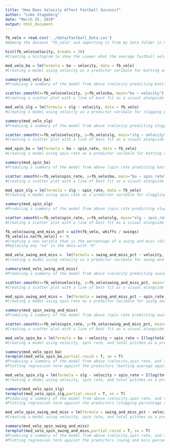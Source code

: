 ```yaml
---
title: "How Does Velocity Affect Fastball Success?"
author: "Luke Stageberg"
date: "March 25, 2019"
output: html_document
---
```


```r
fb_velo = read.csv('../data/Fastball_Data.csv')
#Naming the dataset "fb_velo" and importing it from my data folder in my Fastball_Velocity folder
```

```r
hist(fb_velo$velocity, breaks = 20)
#Creating a histogram to show the viewer what the average fastball velocity's were across the MLB in 2018
```

```r
mod_velo_ba = lm(formula = ba ~ velocity, data = fb_velo)
#Creating a model using velocity as a predictor varibale for batting average
```

```r
summary(mod_velo_ba)
#Producing a summary of the model from above (velocity predicting batting average)
```

```r
scatter.smooth(x=fb_velo$velocity, y=fb_velo$ba, main="ba ~ velocity")
#Creating a scatter plot with a line of best fit as a visual alongside the model (showing the relationship between batting average and average fastball velocity)
```

```r
mod_velo_slg = lm(formula = slg ~ velocity, data = fb_velo)
#Creating a model using velocity as a predictor varibale for slugging percentage
```

```r
summary(mod_velo_slg)
#Producing a summary of the model from above (velocity predicting slugging percentage)
```

```r
scatter.smooth(x=fb_velo$velocity, y=fb_velo$slg, main="slg ~ velocity")
#Creating a scatter plot with a line of best fit as a visual alongside the model (showing the relationship between slugging percentage and average fastball velocity)
```

```r
mod_spin_ba = lm(formula = ba ~ spin_rate, data = fb_velo)
#Creating a model using spin rate as a predictor varibale for batting average
```

```r
summary(mod_spin_ba)
#Producing a summary of the model from above (spin rate predicting batting average)
```

```r
scatter.smooth(x=fb_velo$spin_rate, y=fb_velo$ba, main="ba ~ spin_rate")
#Creating a scatter plot with a line of best fit as a visual alongside the model (showing the relationship between batting average and average fastball spin rate)
```

```r
mod_spin_slg = lm(formula = slg ~ spin_rate, data = fb_velo)
#Creating a model using spin rate as a predictor varibale for sluggling percentage
```

```r
summary(mod_spin_slg)
#Producing a summary of the model from above (spin rate predicting sluggling percentage)
```

```r
scatter.smooth(x=fb_velo$spin_rate, y=fb_velo$slg, main="slg ~ spin_rate")
#Creating a scatter plot with a line of best fit as a visual alongside the model (showing the relationship between slugging percentage and average fastball spin rate)
```

```r
fb_velo$swing_and_miss_pct = with(fb_velo, whiffs / swings)
fb_velo[is.na(fb_velo)] <- 0
#Creating a new varible that is the percentage of a swing and miss (dividing whiffs by swings)
#Replacing any "na" in the data with "0" 
```

```r
mod_velo_swing_and_miss =  lm(formula = swing_and_miss_pct ~ velocity, data = fb_velo)
#Creating a model using velocity as a predictor varibale for swing and miss percentage
```

```r
summary(mod_velo_swing_and_miss)
#Producing a summary of the model from above (velocity predicting swing and miss percentage)
```

```r
scatter.smooth(x=fb_velo$velocity, y=fb_velo$swing_and_miss_pct, main="swing_and_miss_pct ~ velocity")
#Creating a scatter plot with a line of best fit as a visual alongside the model (showing the relationship between swing and miss percentage and average fastball velocity)
```

```r
mod_spin_swing_and_miss =  lm(formula = swing_and_miss_pct ~ spin_rate, data = fb_velo)
#Creating a model using spin rate as a predictor varibale for swing and miss percentage
```

```r
summary(mod_spin_swing_and_miss)
#Producing a summary of the model from above (spin rate predicting swing and miss percentage)
```

```r
scatter.smooth(x=fb_velo$spin_rate, y=fb_velo$swing_and_miss_pct, main="swing_and_miss_pct ~ spin_rate")
#Creating a scatter plot with a line of best fit as a visual alongside the model (showing the relationship between swing and miss percentage and average fastball spin rate)
```

```r
mod_velo_spin_ba = lm(formula = ba ~ velocity + spin_rate + I(log(total_pitches)), data = fb_velo)
#Creating a model using velocity, spin rate, and total pitches as a predictor varibale for batting average
```

```r
summary(mod_velo_spin_ba)
termplot(mod_velo_spin_ba,partial.resid = T, se = T)
#Producing a summary of the model from above (velocity,spin rate, and total pitches predicting batting average)
#Plotting regression term agaisnt the predictors (batting average agaisnt velocity, spin rate, and total pitches)
```

```r
mod_velo_spin_slg = lm(formula = slg ~ velocity + spin_rate + I(log(total_pitches)), data = fb_velo)
#Creating a model using velocity, spin rate, and total pitches as a predictor varibale for sluggling percentage
```

```r
summary(mod_velo_spin_slg)
termplot(mod_velo_spin_slg,partial.resid = T, se = T)
#Producing a summary of the model from above (velocity,spin rate, and total pitches predicting slugging percentage)
#Plotting regression term agaisnt the predictors (slugging percentage agaisnt velocity, spin rate, and total pitches)
```



```r
mod_velo_spin_swing_and_miss = lm(formula = swing_and_miss_pct ~ velocity + spin_rate + I(log(total_pitches)), data = fb_velo)
#Creating a model using velocity, spin rate, and total pitches as a predictor varibale for swing and miss percentage
```

```r
summary(mod_velo_spin_swing_and_miss)
termplot(mod_velo_spin_swing_and_miss,partial.resid = T, se = T)
#Producing a summary of the model from above (velocity,spin rate, and total pitches predicting swing and miss percentage)
#Plotting regression term agaisnt the predictors (swing and miss percentage agaisnt velocity, spin rate, and total pitches)
```


